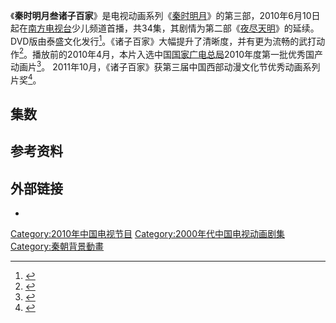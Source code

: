 {{Infobox television season
| season_name      = 秦时明月之诸子百家
| image            = The Legend of Qin(season 3).jpg
| caption          = 1-4集DVD封面
| bgcolour         = #A69A85
| fgcolour         = #ffffff
| starring         = 
| country          = {{CHNML}}
| network          = [[南方电视台_(中国大陆)|南方电视台]]少儿频道
| first_aired      = {{Start date|2010|6|10}}
| last_aired       = {{End date|2010|7}}
| num_episodes     = 34
| prev_season = [[秦时明月之夜尽天明|夜尽天明]]
| next_season      = [[秦时明月之万里长城|万里长城]]
| episode_list     = [[秦时明月集数列表|秦时明月集数列表]]
}}
《'''秦时明月叁诸子百家'''》是电视动画系列《[[秦时明月_(动画)|秦时明月]]》的第三部，2010年6月10日起在[[南方电视台_(中国大陆)|南方电视台]]少儿频道首播，共34集，其剧情为第二部《[[秦时明月之夜尽天明|夜尽天明]]》的延续。DVD版由泰盛文化发行<ref>{{Cite web |url=https://ent.qq.com/a/20100617/000346.htm |title=国内首部3D动画《秦时明月》正版DVD发行 |accessdate=2020-09-09 |author= |date=2010-06-17 |publisher=腾讯娱乐 |archive-date=2010-06-24 |archive-url=https://web.archive.org/web/20100624074056/http://ent.qq.com/a/20100617/000346.htm |dead-url=no }}</ref>。《诸子百家》大幅提升了清晰度，并有更为流畅的武打动作<ref>{{Cite web |url=https://hzdaily.hangzhou.com.cn/hzrb/html/2010-05/11/content_868603.htm |title=《秦时明月》第三部《诸子百家》将登陆央视上演王者归来 |accessdate=2020-09-09 |author= |date=2010-05-11 |publisher=杭州日报 |archive-date=2010-12-25 |archive-url=https://web.archive.org/web/20101225013226/http://hzdaily.hangzhou.com.cn/hzrb/html/2010-05/11/content_868603.htm |dead-url=no }}</ref>。播放前的2010年4月，本片入选中国[[国家广播电影电视总局|国家广电总局]]2010年度第一批优秀国产动画片<ref>{{Cite web |url=http://www.gov.cn/gzdt/2010-04/26/content_1593095.htm |title=广电总局推荐2010年度第一批优秀国产动画片 |accessdate=2020-09-09 |author= |date=2010-04-26 |publisher=中央政府门户网站 |archive-date=2010-11-15 |archive-url=https://web.archive.org/web/20101115022437/http://www.gov.cn/gzdt/2010-04/26/content_1593095.htm |dead-url=no }}</ref>。
2011年10月，《诸子百家》获第三届中国西部动漫文化节优秀动画系列片奖<ref>{{Cite web|url=http://news.cntv.cn/20111018/111644.shtml |title=《秦时明月之诸子百家》获优秀动画系列片奖 |accessdate=2020-09-09 |author= |date=2011-10-18 |publisher=中国网络电视台}}</ref>。


== 集数 ==
{{see also|秦时明月集数列表}}

<onlyinclude>{{Episode table
|background=#A69A85
|overall= 
|season= 
|title= 
|airdate=
|airdateR=
|episodes=

{{Episode list/sublist|秦时明月集数列表
 |EpisodeNumber = 29
 |EpisodeNumber2 = 1
 |Title = 乱世楚歌
 |OriginalAirDate = {{Start date|2010|6|10}}
 |ShortSummary = 
 |LineColor = A69A85
}}
{{Episode list/sublist|秦时明月集数列表
 |EpisodeNumber = 30
 |EpisodeNumber2 = 2
 |Title = 风动云变
 |OriginalAirDate = /
 |ShortSummary = 
 |LineColor = A69A85
}}
{{Episode list/sublist|秦时明月集数列表
 |EpisodeNumber = 31
 |EpisodeNumber2 = 3
 |Title = 鬼谷传人
 |OriginalAirDate = /
 |ShortSummary = 
 |LineColor = A69A85
}}
{{Episode list/sublist|秦时明月集数列表
 |EpisodeNumber = 32
 |EpisodeNumber2 = 4
 |Title = 决断绝断
 |OriginalAirDate = /
 |ShortSummary = 
 |LineColor = A69A85
}}
{{Episode list/sublist|秦时明月集数列表
 |EpisodeNumber = 33
 |EpisodeNumber2 = 5
 |Title = 路漫漫兮
 |OriginalAirDate = /
 |ShortSummary = 
 |LineColor = A69A85
}}
{{Episode list/sublist|秦时明月集数列表
 |EpisodeNumber = 34
 |EpisodeNumber2 = 6
 |Title = 命运之局
 |OriginalAirDate = /
 |ShortSummary = 
 |LineColor = A69A85
}}
{{Episode list/sublist|秦时明月集数列表
 |EpisodeNumber = 35
 |EpisodeNumber2 = 7
 |Title = 无双雷神
 |OriginalAirDate = /
 |ShortSummary = 
 |LineColor = A69A85
}}
{{Episode list/sublist|秦时明月集数列表
 |EpisodeNumber = 36
 |EpisodeNumber2 = 8
 |Title = 燕人兄弟
 |OriginalAirDate = /
 |ShortSummary = 
 |LineColor = A69A85
}}
{{Episode list/sublist|秦时明月集数列表
 |EpisodeNumber = 37
 |EpisodeNumber2 = 9
 |Title = 白雪媚火
 |OriginalAirDate = /
 |ShortSummary = 
 |LineColor = A69A85
}}
{{Episode list/sublist|秦时明月集数列表
 |EpisodeNumber = 38
 |EpisodeNumber2 = 10
 |Title = 一舞倾城
 |OriginalAirDate = /
 |ShortSummary = 
 |LineColor = A69A85
}}
{{Episode list/sublist|秦时明月集数列表
 |EpisodeNumber = 39
 |EpisodeNumber2 = 11
 |Title = 阳春
 |OriginalAirDate = /
 |ShortSummary = 
 |LineColor = A69A85
}}
{{Episode list/sublist|秦时明月集数列表
 |EpisodeNumber = 40
 |EpisodeNumber2 = 12
 |Title = 白雪
 |OriginalAirDate = /
 |ShortSummary = 
 |LineColor = A69A85
}}
{{Episode list/sublist|秦时明月集数列表
 |EpisodeNumber = 41
 |EpisodeNumber2 = 13
 |Title = 凤舞水寒
 |OriginalAirDate = /
 |ShortSummary = 
 |LineColor = A69A85
}}
{{Episode list/sublist|秦时明月集数列表
 |EpisodeNumber = 42
 |EpisodeNumber2 = 14
 |Title = 高山
 |OriginalAirDate = /
 |ShortSummary = 
 |LineColor = A69A85
}}
{{Episode list/sublist|秦时明月集数列表
 |EpisodeNumber = 43
 |EpisodeNumber2 = 15
 |Title = 流水
 |OriginalAirDate = /
 |ShortSummary = 
 |LineColor = A69A85
}}
{{Episode list/sublist|秦时明月集数列表
 |EpisodeNumber = 44
 |EpisodeNumber2 = 16
 |Title = 墨眉无锋
 |OriginalAirDate = /
 |ShortSummary = 
 |LineColor = A69A85
}}
{{Episode list/sublist|秦时明月集数列表
 |EpisodeNumber = 45
 |EpisodeNumber2 = 17
 |Title = 授命非攻
 |OriginalAirDate = /
 |ShortSummary = 
 |LineColor = A69A85
}}
{{Episode list/sublist|秦时明月集数列表
 |EpisodeNumber = 46
 |EpisodeNumber2 = 18
 |Title = 六魂恐咒
 |OriginalAirDate = /
 |ShortSummary = 
 |LineColor = A69A85
}}
{{Episode list/sublist|秦时明月集数列表
 |EpisodeNumber = 47
 |EpisodeNumber2 = 19
 |Title = 启动青龙
 |OriginalAirDate = /
 |ShortSummary = 
 |LineColor = A69A85
}}
{{Episode list/sublist|秦时明月集数列表
 |EpisodeNumber = 48
 |EpisodeNumber2 = 20
 |Title = 东之苍龙
 |OriginalAirDate = /
 |ShortSummary = 
 |LineColor = A69A85
}}
{{Episode list/sublist|秦时明月集数列表
 |EpisodeNumber = 49
 |EpisodeNumber2 = 21
 |Title = 巨子大人
 |OriginalAirDate = /
 |ShortSummary = 
 |LineColor = A69A85
}}
{{Episode list/sublist|秦时明月集数列表
 |EpisodeNumber = 50
 |EpisodeNumber2 = 22
 |Title = 与子同归
 |OriginalAirDate = /
 |ShortSummary = 
 |LineColor = A69A85
}}
{{Episode list/sublist|秦时明月集数列表
 |EpisodeNumber = 51
 |EpisodeNumber2 = 23
 |Title = 海边巨子
 |OriginalAirDate = /
 |ShortSummary = 
 |LineColor = A69A85
}}
{{Episode list/sublist|秦时明月集数列表
 |EpisodeNumber = 52
 |EpisodeNumber2 = 24
 |Title = 桑海之城
 |OriginalAirDate = /
 |ShortSummary = 
 |LineColor = A69A85
}}
{{Episode list/sublist|秦时明月集数列表
 |EpisodeNumber = 53
 |EpisodeNumber2 = 25
 |Title = 小圣贤庄
 |OriginalAirDate = /
 |ShortSummary = 
 |LineColor = A69A85
}}
{{Episode list/sublist|秦时明月集数列表
 |EpisodeNumber = 54
 |EpisodeNumber2 = 26
 |Title = 公孙玲珑
 |OriginalAirDate = /
 |ShortSummary = 
 |LineColor = A69A85
}}
{{Episode list/sublist|秦时明月集数列表
 |EpisodeNumber = 55
 |EpisodeNumber2 = 27
 |Title = 白马非马
 |OriginalAirDate = /
 |ShortSummary = 
 |LineColor = A69A85
}}
{{Episode list/sublist|秦时明月集数列表
 |EpisodeNumber = 56
 |EpisodeNumber2 = 28
 |Title = 子明子羽
 |OriginalAirDate = /
 |ShortSummary = 
 |LineColor = A69A85
}}
{{Episode list/sublist|秦时明月集数列表
 |EpisodeNumber = 57
 |EpisodeNumber2 = 29
 |Title = 长空孤月
 |OriginalAirDate = /
 |ShortSummary = 
 |LineColor = A69A85
}}
{{Episode list/sublist|秦时明月集数列表
 |EpisodeNumber = 58
 |EpisodeNumber2 = 30
 |Title = 解牛刀法
 |OriginalAirDate = /
 |ShortSummary = 
 |LineColor = A69A85
}}
{{Episode list/sublist|秦时明月集数列表
 |EpisodeNumber = 59
 |EpisodeNumber2 = 31
 |Title = 锦囊妙局
 |OriginalAirDate = /
 |ShortSummary = 
 |LineColor = A69A85
}}
{{Episode list/sublist|秦时明月集数列表
 |EpisodeNumber = 60
 |EpisodeNumber2 = 32
 |Title = 姬如千泷
 |OriginalAirDate = /
 |ShortSummary = 
 |LineColor = A69A85
}}
{{Episode list/sublist|秦时明月集数列表
 |EpisodeNumber = 61
 |EpisodeNumber2 = 33
 |Title = 海市
 |OriginalAirDate = /
 |ShortSummary = 
 |LineColor = A69A85
}}
{{Episode list/sublist|秦时明月集数列表
 |EpisodeNumber = 62
 |EpisodeNumber2 = 34
 |Title = 蜃楼
 |OriginalAirDate = /
 |ShortSummary = 
 |LineColor = A69A85
}}
}}</onlyinclude>

==参考资料==
{{Reflist}}

== 外部链接 ==
*{{douban|}}

[[Category:2010年中国电视节目|Category:2010年中国电视节目]]
[[Category:2000年代中国电视动画剧集|Category:2000年代中国电视动画剧集]]
[[Category:秦朝背景動畫|Category:秦朝背景動畫]]